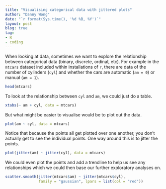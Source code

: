```yaml
---
title: "Visualising categorical data with jittered plots"
author: "Danny Wong"
date: "`r format(Sys.time(), '%d %B, %Y')`"
layout: post
blog: true
tag:
- R
- coding
---
```


When looking at data, sometimes we want to explore the relationship between categorical data (binary, discrete, ordinal, etc). For example in the `mtcars` dataset included within installations of `r`, there are data of the number of cylinders (`cyl`) and whether the cars are automatic (`am = 0`) or manual (`am = 1`).

```r
head(mtcars)
```

To look at the relationship between `cyl` and `am`, we could just do a table.

```r
xtabs(~ am + cyl, data = mtcars)
```

But what might be easier to visualise would be to plot out the data.

```r
plot(am ~ cyl, data = mtcars)
```

Notice that because the points all get plotted over one another, you don't actually get to see the individual points. One way around this is to jitter the points.

```r
plot(jitter(am) ~ jitter(cyl), data = mtcars)
```

We could even plot the points and add a trendline to help us see any relationships which we could then base our further exploratory analyses on.

```r
scatter.smooth(jitter(mtcars$am) ~ jitter(mtcars$cyl), 
               family = "gaussian", lpars = list(col = "red"))
```
